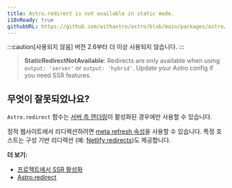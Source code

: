 ```yaml
---
title: Astro.redirect is not available in static mode.
i18nReady: true
githubURL: https://github.com/withastro/astro/blob/main/packages/astro/src/core/errors/errors-data.ts
---
```



:::caution[사용되지 않음]
버전 2.6부터 더 이상 사용되지 않습니다.
:::

> **StaticRedirectNotAvailable**: Redirects are only available when using `output: 'server'` or `output: 'hybrid'`. Update your Astro config if you need SSR features.

## 무엇이 잘못되었나요?

`Astro.redirect` 함수는 [서버 측 렌더링](/ko/guides/server-side-rendering/)이 활성화된 경우에만 사용할 수 있습니다.

정적 웹사이트에서 리디렉션하려면 [meta refresh 속성](https://developer.mozilla.org/ko/docs/Web/HTML/Element/meta)을 사용할 수 있습니다. 특정 호스트는 구성 기반 리디렉션 (예: [Netlify redirects](https://docs.netlify.com/routing/redirects/))도 제공합니다.

**더 보기:**
-  [프로젝트에서 SSR 활성화](/ko/guides/server-side-rendering/)
-  [Astro.redirect](/ko/reference/api-reference/#astroredirect)